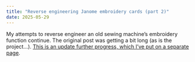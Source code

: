 ```yaml
---
title: "Reverse engineering Janome embroidery cards (part 2)"
date: 2025-05-29
---
```


My attempts to reverse engineer an old sewing machine's embroidery function
continue.  The original post was getting a bit long (as is the project...). [This
is an update further progress, which I've put on a separate page](../../janome/janome_2.html).